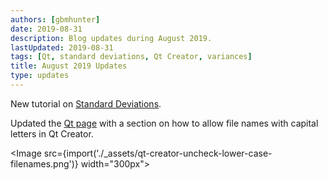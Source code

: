 ```yaml
---
authors: [gbmhunter]
date: 2019-08-31
description: Blog updates during August 2019.
lastUpdated: 2019-08-31
tags: [Qt, standard deviations, Qt Creator, variances]
title: August 2019 Updates
type: updates
---
```


New tutorial on [Standard Deviations](/mathematics/statistics/standard-deviation).

Updated the [Qt page](/programming/languages/c-plus-plus/qt) with a section on how to allow file names with capital letters in Qt Creator.

<Image src={import('./_assets/qt-creator-uncheck-lower-case-filenames.png')} width="300px"></Image>
